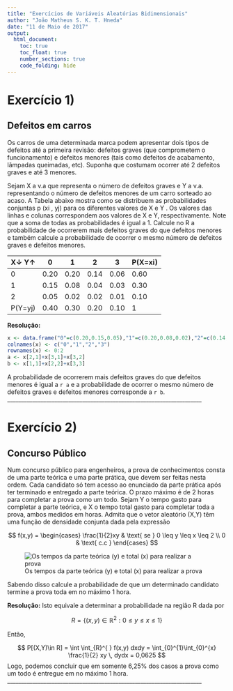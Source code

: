 ```yaml
---
title: "Exercícios de Variáveis Aleatórias Bidimensionais"
author: "João Matheus S. K. T. Hneda"
date: "11 de Maio de 2017"
output: 
  html_document:
    toc: true
    toc_float: true
    number_sections: true
    code_folding: hide
---
```


# Exercício 1)
## Defeitos em carros

Os carros de uma determinada marca podem apresentar dois tipos de defeitos até a
primeira revisão: defeitos graves (que comprometem o funcionamento) e defeitos
menores (tais como defeitos de acabamento, lâmpadas queimadas, etc). Suponha que
costumam ocorrer até 2 defeitos graves e até 3 menores.

Sejam X a v.a que representa o número de defeitos graves e Y a v.a. representando o
número de defeitos menores de um carro sorteado ao acaso. A Tabela abaixo mostra
como se distribuem as probabilidades conjuntas p (xi
 , yj) para os diferentes valores de
X e Y . Os valores das linhas e colunas correspondem aos valores de X e Y, respectivamente. Note que a soma de todas as probabilidades é igual a 1.
Calcule no R a probabilidade de ocorrerem mais defeitos graves do que defeitos menores e também calcule a probabilidade de ocorrer o mesmo número de defeitos graves e defeitos menores.


|  X↓ Y↑  | 0    | 1    | 2    |   3  | P(X=xi) |
|---------|------|------|------|------|---------|
| 0       | 0.20 | 0.20 | 0.14 | 0.06 | 0.60    |
| 1       | 0.15 | 0.08 | 0.04 | 0.03 | 0.30    |
| 2       | 0.05 | 0.02 | 0.02 | 0.01 | 0.10    |
| P(Y=yj) | 0.40 | 0.30 | 0.20 | 0.10 | 1       |



**Resolução:**

```r
x <- data.frame("0"=c(0.20,0.15,0.05),"1"=c(0.20,0.08,0.02),"2"=c(0.14,0.04,0.02),"3"=c(0.06,0.03,0.01))
colnames(x) <- c("0","1","2","3")
rownames(x) <- 0:2
a <- x[2,1]+x[3,1]+x[3,2]
b <- x[1,1]+x[2,2]+x[3,3]
```

A probabilidade de ocorrerem mais defeitos graves do que defeitos menores é igual a `r a` e a probabilidade de ocorrer o mesmo número de defeitos graves e defeitos menores corresponde a `r b`.
______________________________________________________________________

# Exercício 2)
## Concurso Público

Num concurso público para engenheiros, a prova de conhecimentos consta de uma parte
teórica e uma parte prática, que devem ser feitas nesta ordem. Cada candidato só tem
acesso ao enunciado da parte prática após ter terminado e entregado a parte teórica. O
prazo máximo é de 2 horas para completar a prova como um todo. Sejam Y o tempo
gasto para completar a parte teórica, e X o tempo total gasto para completar toda a
prova, ambos medidos em horas.
Admita que o vetor aleatório (X,Y) têm uma função de densidade conjunta dada pela
expressão

$$ f(x,y) = \begin{cases} \frac{1}{2}xy & \text{ se } 0 \leq y \leq x \leq 2 \\ 0 & \text{ c.c } \end{cases} $$

![Os tempos da parte teórica (y) e total (x) para realizar a prova](http://i.imgur.com/Zjv8qYD.png)

Sabendo disso calcule a probabilidade de que um determinado candidato
termine a prova toda em no máximo 1 hora. 

**Resolução:**
Isto equivale a determinar a probabilidade
na região R dada por


$$ R = \left \{ (x,y)\in \mathbb{R}^2: 0 \leq y \leq x \leq 1\right \} $$


Então,

$$ P[(X,Y)\in R] = \int \int_{R}^{ } f(x,y) dxdy = \int_{0}^{1}\int_{0}^{x} \frac{1}{2} xy \, dydx = 0,0625 $$
Logo, podemos concluir que em somente 6,25% dos casos a prova como um todo é
entregue em no máximo 1 hora. 
______________________________________________________________________

